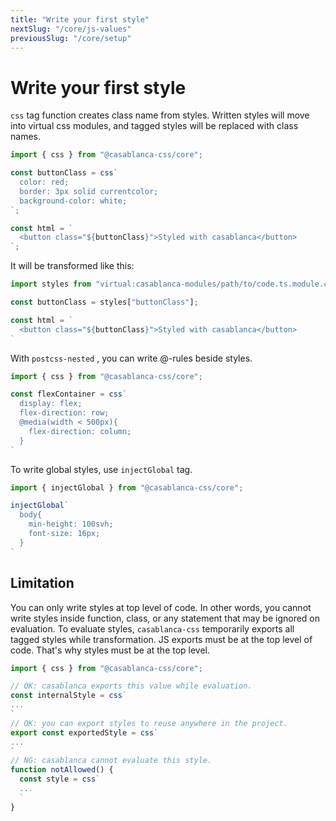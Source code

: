 ```yaml
---
title: "Write your first style"
nextSlug: "/core/js-values"
previousSlug: "/core/setup"
---
```



# Write your first style

`css` tag function creates class name from styles. Written styles will move into virtual css modules, and tagged styles will be replaced with class names. 

```ts
import { css } from "@casablanca-css/core";

const buttonClass = css`
  color: red;
  border: 3px solid currentcolor;
  background-color: white;
`;

const html = `
  <button class="${buttonClass}">Styled with casablanca</button>
`;
```

It will be transformed like this:
```ts
import styles from "virtual:casablanca-modules/path/to/code.ts.module.css";

const buttonClass = styles["buttonClass"];

const html = `
  <button class="${buttonClass}">Styled with casablanca</button>
`
```

With `postcss-nested` , you can write @-rules beside styles.

```ts
import { css } from "@casablanca-css/core";

const flexContainer = css`
  display: flex;
  flex-direction: row;
  @media(width < 500px){
    flex-direction: column;
  }
`
```

To write global styles, use `injectGlobal` tag.

```ts
import { injectGlobal } from "@casablanca-css/core";

injectGlobal`
  body{
    min-height: 100svh;
    font-size: 16px;
  }
`
```

## Limitation

You can only write styles at top level of code. In other words, you cannot write styles inside function, class, or any statement that may be ignored on evaluation. 
To evaluate styles, `casablanca-css` temporarily exports all tagged styles while transformation. JS exports must be at the top level of code. That's why styles must be at the top level. 


```ts
import { css } from "@casablanca-css/core";

// OK: casablanca exports this value while evaluation.
const internalStyle = css`
...
`
// OK: you can export styles to reuse anywhere in the project.
export const exportedStyle = css`
...
`
// NG: casablanca cannot evaluate this style.
function notAllowed() {
  const style = css`
  ...
  `
}

```

